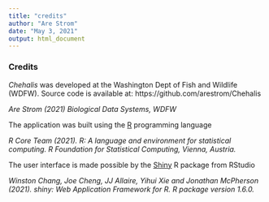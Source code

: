 ```yaml
---
title: "credits"
author: "Are Strom"
date: "May 3, 2021"
output: html_document
---  
```


### Credits 

*Chehalis* was developed at the Washington Dept of Fish and Wildlife (WDFW). Source code is available at: https://github.com/arestrom/Chehalis

*Are Strom (2021) Biological Data Systems, WDFW*

The application was built using the [R](https://www.r-project.org/) programming language  

*R Core Team (2021). R: A language and environment for statistical computing. R Foundation for Statistical Computing, Vienna, Austria.*

The user interface is made possible by the [Shiny](https://shiny.rstudio.com/) R package from RStudio

*Winston Chang, Joe Cheng, JJ Allaire, Yihui Xie and Jonathan McPherson (2021). shiny: Web Application Framework for R. R package version 1.6.0.*  
